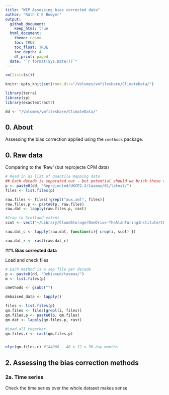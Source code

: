 ```yaml
---
title: "WIP Assessing bias corrected data"
author: "Ruth C E Bowyer"
output: 
  github_document:
    keep_html: true
  html_document:
    theme: cosmo
    toc: TRUE
    toc_float: TRUE
    toc_depth: 4
    df_print: paged
  date: "`r format(Sys.Date())`"
---
```


```r
rm(list=ls())

knitr::opts_knit$set(root.dir="/Volumes/vmfileshare/ClimateData/")

library(terra)
library(sp)
library(exactextractr)

dd <- "/Volumes/vmfileshare/ClimateData/"

```


## **0. About**

Assessing the bias correction applied using the ```cmethods``` package. 

## **0. Raw data**

Comparing to the 'Raw' (but reprojecte CPM data) 

```r
# Read in as list of quantile mapping data
## Each decade is seperated out - but potential should we brick these together?
p <- paste0(dd, "Reprojected/UKCP2.2/tasmax/01/latest/")
files <- list.files(p)

raw.files <- files[!grepl("aux.xml", files)]
raw.files.p <- paste0(p, raw.files)
raw.dat <- lapply(raw.files.p, rast) 

#Crop to Scotland extent 
scot <- vect("~/Library/CloudStorage/OneDrive-TheAlanTuringInstitute/CLIM-RECAL/clim-recal/data/Scotland/Scotland.bbox.shp")

raw.dat_c <- lapply(raw.dat, function(i){ crop(i, scot) })

raw.dat_r <- rast(raw.dat_c)
```



##**1. Bias corrected data **

Load and check files 

```r

# Each method is a sep file per decade 
p <- paste0(dd, "Debiased/tasmax/")
m <- list.files(p)

cmethods <- gsubc("")

debaised_data <- lapply()

files <- list.files(p)
qm.files <- files[grepl(i, files)]
qm.files.p <- paste0(p, qm.files)
qm.dat <- lapply(qm.files.p, rast) 

#Load all together
qm.files.r <- rast(qm.files.p)


nlyr(qm.files.r) #144000 - 40 x 12 x 30 day months
```

## **2. Assessing the bias correction methods**

### **2a. Time series**

Check the time series over the whole dataset makes sense

```r

```



